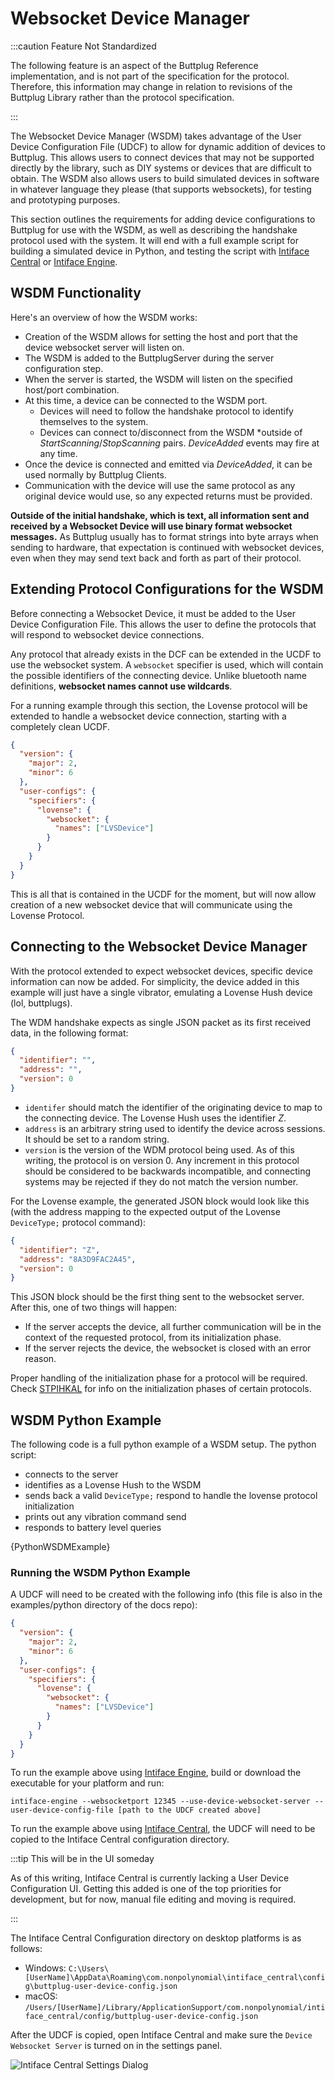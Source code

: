 
# Websocket Device Manager

:::caution Feature Not Standardized

The following feature is an aspect of the Buttplug Reference implementation, and is not part of the
specification for the protocol. Therefore, this information may change in relation to revisions of
the Buttplug Library rather than the protocol specification.

:::

The Websocket Device Manager (WSDM) takes advantage of the User Device Configuration File (UDCF) to
allow for dynamic addition of devices to Buttplug. This allows users to connect devices that may not
be supported directly by the library, such as DIY systems or devices that are difficult to obtain.
The WSDM also allows users to build simulated devices in software in whatever language they please
(that supports websockets), for testing and prototyping purposes.

This section outlines the requirements for adding device configurations to Buttplug for use with the
WSDM, as well as describing the handshake protocol used with the system. It will end with a full
example script for building a simulated device in Python, and testing the script with [Intiface
Central](https://intiface.com/central) or [Intiface Engine](https://intiface.com/engine).

## WSDM Functionality

Here's an overview of how the WSDM works:

- Creation of the WSDM allows for setting the host and port that the device websocket server will
  listen on.
- The WSDM is added to the ButtplugServer during the server configuration step.
- When the server is started, the WSDM will listen on the specified host/port combination.
- At this time, a device can be connected to the WSDM port.
  - Devices will need to follow the handshake protocol to identify themselves to the system.
  - Devices can connect to/disconnect from the WSDM *outside of _StartScanning_/_StopScanning_
    pairs. _DeviceAdded_ events may fire at any time.
- Once the device is connected and emitted via _DeviceAdded_, it can be used normally by Buttplug
  Clients.
- Communication with the device will use the same protocol as any original device would use, so any
  expected returns must be provided.

**Outside of the initial handshake, which is text, all information sent and received by a Websocket
Device will use binary format websocket messages.** As Buttplug usually has to format strings into
byte arrays when sending to hardware, that expectation is continued with websocket devices, even
when they may send text back and forth as part of their protocol.

## Extending Protocol Configurations for the WSDM

Before connecting a Websocket Device, it must be added to the User Device Configuration File. This
allows the user to define the protocols that will respond to websocket device connections.

Any protocol that already exists in the DCF can be extended in the UCDF to use the websocket system.
A `websocket` specifier is used, which will contain the possible identifiers of the connecting
device. Unlike bluetooth name definitions, **websocket names cannot use wildcards**.

For a running example through this section, the Lovense protocol will be extended to handle a
websocket device connection, starting with a completely clean UCDF.

```json
{
  "version": {
    "major": 2,
    "minor": 6
  },
  "user-configs": {
    "specifiers": {
      "lovense": {
        "websocket": {
          "names": ["LVSDevice"]
        }
      }
    }
  }
}
```

This is all that is contained in the UCDF for the moment, but will now allow creation of a new
websocket device that will communicate using the Lovense Protocol.



## Connecting to the Websocket Device Manager

With the protocol extended to expect websocket devices, specific device information can now be
added. For simplicity, the device added in this example will just have a single vibrator, emulating
a Lovense Hush device (lol, buttplugs).

The WDM handshake expects as single JSON packet as its first received data, in the following format:

```json
{
  "identifier": "",
  "address": "",
  "version": 0
}
```

- `identifer` should match the identifier of the originating device to map to the connecting device.
  The Lovense Hush uses the identifier _Z_.
- `address` is an arbitrary string used to identify the device across sessions. It should be set to
  a random string.
- `version` is the version of the WDM protocol being used. As of this writing, the protocol is on
  version 0. Any increment in this protocol should be considered to be backwards incompatible, and
  connecting systems may be rejected if they do not match the version number.

For the Lovense example, the generated JSON block would look like this (with the address mapping to the expected output of the Lovense `DeviceType;` protocol command):

```json
{
  "identifier": "Z",
  "address": "8A3D9FAC2A45",
  "version": 0
}
```

This JSON block should be the first thing sent to the websocket server. After this, one of two
things will happen:

- If the server accepts the device, all further communication will be in the context of the
  requested protocol, from its initialization phase.
- If the server rejects the device, the websocket is closed with an error reason.

Proper handling of the initialization phase for a protocol will be required. Check
[STPIHKAL](https://docs.buttplug.io/docs/stpihkal) for info on the initialization phases of certain
protocols.

## WSDM Python Example

The following code is a full python example of a WSDM setup. The python script:

- connects to the server
- identifies as a Lovense Hush to the WSDM
- sends back a valid `DeviceType;` respond to handle the lovense protocol initialization
- prints out any vibration command send
- responds to battery level queries


<CodeBlock language="python">{PythonWSDMExample}</CodeBlock>

### Running the WSDM Python Example

A UDCF will need to be created with the following info (this file is also in the examples/python directory of the docs repo):

```json
{
  "version": {
    "major": 2,
    "minor": 6
  },
  "user-configs": {
    "specifiers": {
      "lovense": {
        "websocket": {
          "names": ["LVSDevice"]
        }
      }
    }
  }
}
```

To run the example above using [Intiface Engine](https://github.com/intiface/intiface-engine), build or download the executable for your platform and run:

```
intiface-engine --websocketport 12345 --use-device-websocket-server --user-device-config-file [path to the UDCF created above]
```

To run the example above using [Intiface Central](https://github.com/intiface/intiface-central), the UDCF will need to be copied to the Intiface Central configuration directory.

:::tip This will be in the UI someday

As of this writing, Intiface Central is currently lacking a User Device Configuration UI. Getting this added is one of the top priorities for development, but for now, manual file editing and moving is required.

:::

The Intiface Central Configuration directory on desktop platforms is as follows:

- Windows: `C:\Users\[UserName]\AppData\Roaming\com.nonpolynomial\intiface_central\config\buttplug-user-device-config.json`
- macOS: `/Users/[UserName]/Library/ApplicationSupport/com.nonpolynomial/intiface_central/config/buttplug-user-device-config.json`

After the UDCF is copied, open Intiface Central and make sure the `Device Websocket Server` is turned on in the settings panel.

![Intiface Central Settings Dialog](/img/dev-guide/inflating-buttplug/websocket-device-manager/intiface-central-wsdm.png)